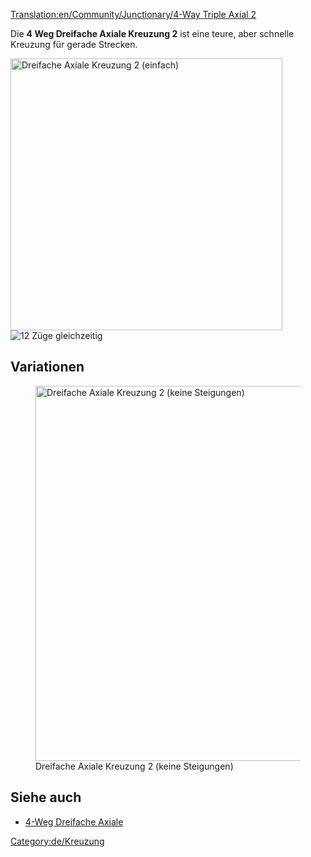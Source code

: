 [[Translation:en/Community/Junctionary/4-Way Triple Axial 2]]

{{de/Kreuzungsmenü}}
Die '''4 Weg Dreifache Axiale Kreuzung 2''' ist eine teure, aber schnelle Kreuzung für gerade Strecken. 

[[File:en/Tripleaxialv2.png|none|thumb|435px|Dreifache Axiale Kreuzung 2 (einfach)]]
[[File:en/4wta2.gif|right|thumb|12 Züge gleichzeitig]]

{{de/Kreuzungskriterien|Teuer|3|1|1|1|1|0|1|1|0|0|1|||
*Viele Züge gleichzeitig.
*Klein (15x11) 
*Wenige scharfe Kurven (siehe verbesserte Version für Hochgeschwindigkeit)
*Keine Staus möglich
*Keine Ein- oder Ausfahrten
*Einfach oder doppelt möglich. Deswegen wurden keine Ein- und Ausfahrten benutzt.
}}

==Variationen==
[[File:en/Tripleaxialv22.png|none|thumb|600px|Dreifache Axiale Kreuzung 2 (keine Steigungen)]]

{{de/Kreuzungskriterien|Teuer|3|1|1|1|1|0|1|1|0|0|1|||
*Viele Züge gleichzeitig.
*Wenige scharfe Kurven
*Keine Steigungen nötig (für Hochgeschwindigkeit)
*Keine Staus möglich
*Keine Ein- oder Ausfahrten
*Einfach oder doppelt möglich. Deswegen wurden keine Ein- und Ausfahrten benutzt.
*Jede Spur fängt 0 bis 2 Etagen höher an, als sie die Kreuzung verlässt.
}}

==Siehe auch==
* [[de/Community/Junctionary/4-Weg Dreifache Axiale|4-Weg Dreifache Axiale]]

[[Category:de/Kreuzung]]